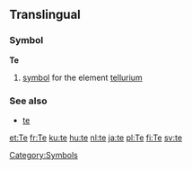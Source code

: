 ==Translingual==
===Symbol===
'''Te'''
#{{chemistry}} [[symbol]] for the element [[tellurium]]
===See also===
*[[te]]
[[Category:Symbols]]

[[et:Te]]
[[fr:Te]]
[[ku:te]]
[[hu:te]]
[[nl:te]]
[[ja:te]]
[[pl:Te]]
[[fi:Te]]
[[sv:te]]